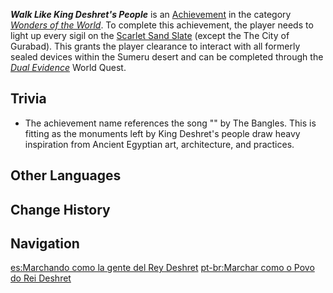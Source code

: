 {{Achievement Infobox
|id           = 81270
|order id     = 1256
|category     = Wonders of the World
|description  = Obtain permission to go through many doors.
|requirements = Light up every sigil on the [[Scarlet Sand Slate]].
|primogems    = 5
|tracking     = 
|topic        = 
|hidden       = 1
|type         = Exploration
}}
'''''Walk Like King Deshret's People''''' is an [[Achievement]] in the category ''[[Wonders of the World]]''. To complete this achievement, the player needs to light up every sigil on the [[Scarlet Sand Slate]] (except the The City of Gurabad). This grants the player clearance to interact with all formerly sealed devices within the Sumeru desert and can be completed through the ''[[Dual Evidence]]'' World Quest.
<!--
==Gameplay Notes==
-->
==Trivia==
* The achievement name references the song "{{w|Walk Like an Egyptian}}" by The Bangles. This is fitting as the monuments left by King Deshret's people draw heavy inspiration from Ancient Egyptian art, architecture, and practices.
<!--
==Video Guides==
{{EVT
|video1   = 
|caption1 = 
}}
-->
==Other Languages==
{{Other Languages
|en      = Walk Like King Deshret's People
|zhs     = 像赤王子民一样行走
|zhs_rm  = Xiàng Chìwáng Zǐmín Yīyàng Xíngzǒu
|zht     = 像赤王子民一樣行走
|zht_rm  = Xiàng Chìwáng Zǐmín Yīyàng Xíngzǒu
|zh_tl   = 
|ja      = キングデシェレトの民の様に歩く
|ja_rm   = Kingu Deshereto no Tami no You ni Aruku
|ja_tl   = Walk Like King Deshret's People
|ko      = 적왕의 백성처럼 걷기
|ko_rm   = Jeokwang-ui Baekseongcheoreom Geotgi
|ko_tl   = Walking Like the Red King's People
|es      = Marchando como la gente del Rey Deshret
|es_tl   = Marching Like King Deshret's People
|fr      = La marche du peuple du roi Deshret
|fr_tl   = Walk of the King Deshret's People
|ru      = Идите подобно народу царя Дешрета
|ru_tl   = Walk Like {{Lex|King Deshret|ru}}'s People
|th      = เดินเหมือนกับผู้คนของราชา Deshret
|th_rm   = 
|th_tl   = 
|vi      = Bước Đi Như Con Dân Của Vua Deshret
|vi_tl   = 
|de      = Geh wie die Anhänger des Königs Deshret
|de_tl   = Walk Like the Followers of King Deshret
|id      = Berjalan Laksana Rakyat Raja Deshret
|id_tl   = Walking Like King Deshret's People
|pt      = Marchar como o Povo do Rei Deshret
|pt_tl   = 
|tr      = Kral Deshret'in Halkı Gibi Yürü
|tr_tl   = Walk Like King Deshret's People
|it      = Cammina come i sudditi di Re Deshret
|it_tl   = 
}}

==Change History==
{{Change History|3.1}}
<!--
==References==
{{Reflist}}
-->
==Navigation==
{{Achievement Navbox}}

[[es:Marchando como la gente del Rey Deshret]]
[[pt-br:Marchar como o Povo do Rei Deshret]]